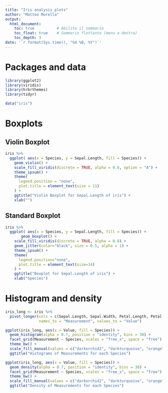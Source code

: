 ```yaml
---
title: "Iris analysis plots"
author: "Matteo Morella"
output:
  html_document:
    toc: true          # Abilita il sommario
    toc_float: true    # Sommario flottante (menu a destra)
    toc_depth: 3
date: '`r format(Sys.time(), "%d %B, %Y")`'
---
```


# Packages and data

```r
library(ggplot2)
library(viridis)
library(hrbrthemes)
library(tidyr)

data("iris")
```

# Boxplots

## Violin Boxplot

```r
iris %>%
  ggplot( aes(x = Species, y = Sepal.Length, fill = Species)) +
    geom_violin() +
    scale_fill_viridis(discrete = TRUE, alpha = 0.6, option = "A") +
    theme_ipsum() +
    theme(
      legend.position = "none",
      plot.title = element_text(size = 11)
    ) +
    ggtitle("Violin Boxplot for Sepal.Length of iris") +
    xlab("")

```

## Standard Boxplot

```r
iris %>%
  ggplot( aes(x = Species, y = Sepal.Length, fill = Species)) +
       geom_boxplot() +
    scale_fill_viridis(discrete = TRUE, alpha = 0.8) +
    geom_jitter(color="black", size = 0.5, alpha = 1) +
    theme_ipsum() +
    theme(
      legend.position="none",
      plot.title = element_text(size=14)
    ) +
    ggtitle("Boxplot for Sepal.Length of iris") +
    xlab("Species")
```

# Histogram and density


```r
iris_long <- iris %>%
  pivot_longer(cols = c(Sepal.Length, Sepal.Width, Petal.Length, Petal.Width),
               names_to = "Measurement", values_to = "Value")

ggplot(iris_long, aes(x = Value, fill = Species)) +
  geom_histogram(alpha = 0.7, position = "identity", bins = 30) +
  facet_grid(Measurement ~ Species, scales = "free_x", space = "free") +  
  theme_bw() +
  scale_fill_manual(values = c("darkorchid2", "darkturquoise", "orange")) +
  ggtitle("Histograms of Measurements for each Species")
```
```r
ggplot(iris_long, aes(x = Value, fill = Species)) +
  geom_density(alpha = 0.7, position = "identity", bins = 30) +
  facet_grid(Measurement ~ Species, scales = "free_x", space = "free") +  
  theme_bw() +
  scale_fill_manual(values = c("darkorchid2", "darkturquoise", "orange")) +
  ggtitle("Density of Measurements for each Species")
```

